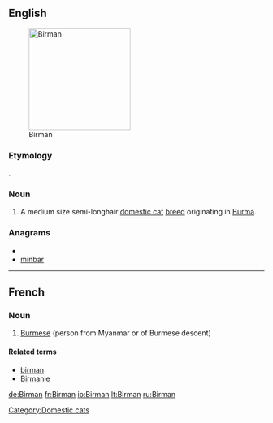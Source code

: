 {{also|birman}}
==English==
[[Image:Minerva-25.jpg|thumb|200px|Birman]]
===Etymology===
{{etyl|fr}} {{term|Birman}}.
===Noun===
{{en-noun|s|-|sg=[[Birman]]}}

# A medium size semi-longhair [[domestic cat]] [[breed]] originating in [[Burma]].

{{wikipedia|Birman}}
{{commonscat|Birman}}

===Anagrams===
* {{alphagram|abimnr}}
* [[minbar#English|minbar]]


[[Category:Domestic cats]]

----

==French==

===Noun===
{{fr-noun|m|f=Birmane}}

# [[Burmese]] (person from Myanmar or of Burmese descent)

====Related terms====
*[[birman]]
*[[Birmanie]]

[[de:Birman]]
[[fr:Birman]]
[[io:Birman]]
[[lt:Birman]]
[[ru:Birman]]